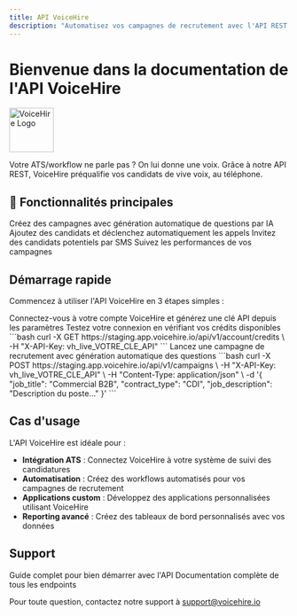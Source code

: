 ```yaml
---
title: API VoiceHire
description: "Automatisez vos campagnes de recrutement avec l'API REST VoiceHire"
---
```


# Bienvenue dans la documentation de l'API VoiceHire

<img 
  src="/favicon.png" 
  alt="VoiceHire Logo" 
  width="80" 
  height="80" 
/>

Votre ATS/workflow ne parle pas ? On lui donne une voix. Grâce à notre API REST, VoiceHire préqualifie vos candidats de vive voix, au téléphone.

## 🚀 Fonctionnalités principales

<CardGroup cols={2}>
  <Card
    title="Création de campagnes"
    icon="briefcase"
    href="/api-reference/campaigns/create-campaign"
  >
    Créez des campagnes avec génération automatique de questions par IA
  </Card>
  <Card
    title="Gestion des candidats"
    icon="users"
    href="/api-reference/candidates/add-candidates"
  >
    Ajoutez des candidats et déclenchez automatiquement les appels
  </Card>
  <Card
    title="Sourcing par SMS"
    icon="message"
    href="/api-reference/candidates/source-candidates"
  >
    Invitez des candidats potentiels par SMS
  </Card>
  <Card
    title="Suivi en temps réel"
    icon="chart-line"
    href="/api-reference/campaigns/get-campaign-status"
  >
    Suivez les performances de vos campagnes
  </Card>
</CardGroup>

## Démarrage rapide

Commencez à utiliser l'API VoiceHire en 3 étapes simples :

<Steps>
  <Step title="Obtenez votre clé API">
    Connectez-vous à votre compte VoiceHire et générez une clé API depuis les paramètres
  </Step>
  <Step title="Faites votre première requête">
    Testez votre connexion en vérifiant vos crédits disponibles
    ```bash
    curl -X GET https://staging.app.voicehire.io/api/v1/account/credits \
      -H "X-API-Key: vh_live_VOTRE_CLE_API"
    ```
  </Step>
  <Step title="Créez votre première campagne">
    Lancez une campagne de recrutement avec génération automatique des questions
    ```bash
    curl -X POST https://staging.app.voicehire.io/api/v1/campaigns \
      -H "X-API-Key: vh_live_VOTRE_CLE_API" \
      -H "Content-Type: application/json" \
      -d '{
        "job_title": "Commercial B2B",
        "contract_type": "CDI",
        "job_description": "Description du poste..."
      }'
    ```
  </Step>
</Steps>

## Cas d'usage

L'API VoiceHire est idéale pour :

- **Intégration ATS** : Connectez VoiceHire à votre système de suivi des candidatures
- **Automatisation** : Créez des workflows automatisés pour vos campagnes de recrutement
- **Applications custom** : Développez des applications personnalisées utilisant VoiceHire
- **Reporting avancé** : Créez des tableaux de bord personnalisés avec vos données

## Support

<CardGroup cols={2}>
  <Card
    title="Guide de démarrage"
    icon="rocket"
    href="/quickstart"
  >
    Guide complet pour bien démarrer avec l'API
  </Card>
  <Card
    title="Référence API"
    icon="book"
    href="/api-reference/introduction"
  >
    Documentation complète de tous les endpoints
  </Card>
</CardGroup>

Pour toute question, contactez notre support à support@voicehire.io